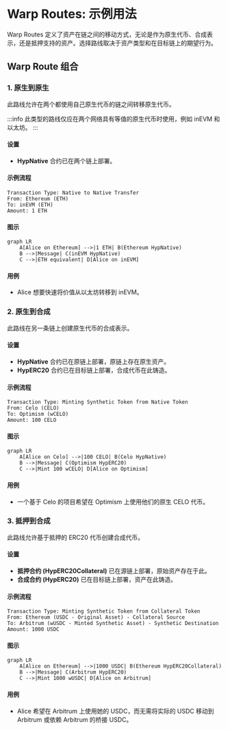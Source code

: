 # Warp Routes: 示例用法

Warp Routes 定义了资产在链之间的移动方式，无论是作为原生代币、合成表示，还是抵押支持的资产。选择路线取决于资产类型和在目标链上的期望行为。

## Warp Route 组合

### 1. 原生到原生

此路线允许在两个都使用自己原生代币的链之间转移原生代币。

:::info
此类型的路线仅应在两个网络具有等值的原生代币时使用，例如 inEVM 和以太坊。
:::

#### 设置

- **HypNative** 合约已在两个链上部署。

#### 示例流程

```
Transaction Type: Native to Native Transfer
From: Ethereum (ETH)
To: inEVM (ETH)
Amount: 1 ETH
```

#### 图示

```mermaid
graph LR
    A[Alice on Ethereum] -->|1 ETH| B(Ethereum HypNative)
    B -->|Message| C(inEVM HypNative)
    C -->|ETH equivalent| D[Alice on inEVM]
```

#### 用例

- Alice 想要快速将价值从以太坊转移到 inEVM。

### 2. 原生到合成

此路线在另一条链上创建原生代币的合成表示。

#### 设置

- **HypNative** 合约已在原链上部署，原链上存在原生资产。
- **HypERC20** 合约已在目标链上部署，合成代币在此铸造。

#### 示例流程

```
Transaction Type: Minting Synthetic Token from Native Token
From: Celo (CELO)
To: Optimism (wCELO)
Amount: 100 CELO
```

#### 图示

```mermaid
graph LR
    A[Alice on Celo] -->|100 CELO| B(Celo HypNative)
    B -->|Message| C(Optimism HypERC20)
    C -->|Mint 100 wCELO| D[Alice on Optimism]
```

#### 用例

- 一个基于 Celo 的项目希望在 Optimism 上使用他们的原生 CELO 代币。

### 3. 抵押到合成

此路线允许基于抵押的 ERC20 代币创建合成代币。

#### 设置

- **抵押合约 (HypERC20Collateral)** 已在源链上部署，原始资产存在于此。
- **合成合约 (HypERC20)** 已在目标链上部署，资产在此铸造。

#### 示例流程

```
Transaction Type: Minting Synthetic Token from Collateral Token
From: Ethereum (USDC - Original Asset) - Collateral Source
To: Arbitrum (wUSDC - Minted Synthetic Asset) - Synthetic Destination
Amount: 1000 USDC
```

#### 图示

```mermaid
graph LR
    A[Alice on Ethereum] -->|1000 USDC| B(Ethereum HypERC20Collateral)
    B -->|Message| C(Arbitrum HypERC20)
    C -->|Mint 1000 wUSDC| D[Alice on Arbitrum]
```

#### 用例

- Alice 希望在 Arbitrum 上使用她的 USDC，而无需将实际的 USDC 移动到 Arbitrum 或依赖 Arbitrum 的桥接 USDC。
